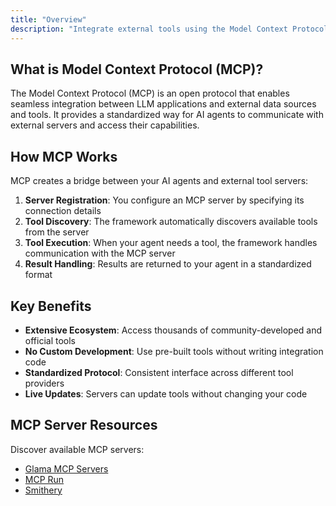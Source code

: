 ```yaml
---
title: "Overview"
description: "Integrate external tools using the Model Context Protocol"
---
```


## What is Model Context Protocol (MCP)?

The Model Context Protocol (MCP) is an open protocol that enables seamless integration between LLM applications and external data sources and tools. It provides a standardized way for AI agents to communicate with external servers and access their capabilities.

## How MCP Works

MCP creates a bridge between your AI agents and external tool servers:

1. **Server Registration**: You configure an MCP server by specifying its connection details
2. **Tool Discovery**: The framework automatically discovers available tools from the server
3. **Tool Execution**: When your agent needs a tool, the framework handles communication with the MCP server
4. **Result Handling**: Results are returned to your agent in a standardized format

## Key Benefits

- **Extensive Ecosystem**: Access thousands of community-developed and official tools
- **No Custom Development**: Use pre-built tools without writing integration code
- **Standardized Protocol**: Consistent interface across different tool providers
- **Live Updates**: Servers can update tools without changing your code

## MCP Server Resources

Discover available MCP servers:
- [Glama MCP Servers](https://glama.ai/mcp/servers)
- [MCP Run](https://www.mcp.run/)
- [Smithery](https://smithery.ai/)
